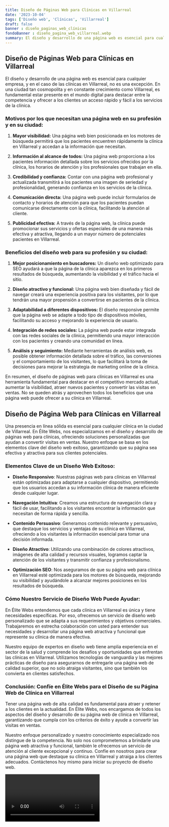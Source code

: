 ```yaml
---
title: Diseño de Páginas Web para Clínicas en Villarreal
date: '2023-10-04'
tags: ['Diseño web', 'Clínicas', 'Villarreal']
draft: false
banner : diseño_paginas_web_clínicas
fondoBanner : diseño_pagina_web_villarreal.webp
summary: El diseño y desarrollo de una página web es esencial para cualquier empresa, y en el caso de las clínicas en Villarreal, no es una excepción. En una ciudad tan cosmopolita y en constante crecimiento como Villarreal, es fundamental estar presente en el mundo digital para destacar entre la competencia y ofrecer a los clientes un acceso rápido y fácil a los servicios de la clínica.
---
```


## Diseño de Páginas Web para Clínicas en Villarreal

El diseño y desarrollo de una página web es esencial para cualquier empresa, y en el caso de las clínicas en Villarreal, no es una excepción. En una ciudad tan cosmopolita y en constante crecimiento como Villarreal, es fundamental estar presente en el mundo digital para destacar entre la competencia y ofrecer a los clientes un acceso rápido y fácil a los servicios de la clínica.

### Motivos por los que necesitan una página web en su profesión y en su ciudad:

1. **Mayor visibilidad:** Una página web bien posicionada en los motores de búsqueda permitirá que los pacientes encuentren rápidamente la clínica en Villarreal y accedan a la información que necesitan.

2. **Información al alcance de todos:** Una página web proporciona a los pacientes información detallada sobre los servicios ofrecidos por la clínica, los horarios de atención y los profesionales que trabajan en ella.

3. **Credibilidad y confianza:** Contar con una página web profesional y actualizada transmitirá a los pacientes una imagen de seriedad y profesionalidad, generando confianza en los servicios de la clínica.

4. **Comunicación directa:** Una página web puede incluir formularios de contacto y horarios de atención para que los pacientes puedan comunicarse directamente con la clínica, facilitando la atención al cliente.

5. **Publicidad efectiva:** A través de la página web, la clínica puede promocionar sus servicios y ofertas especiales de una manera más efectiva y atractiva, llegando a un mayor número de potenciales pacientes en Villarreal.

### Beneficios del diseño web para su profesión y su ciudad:

1. **Mejor posicionamiento en buscadores:** Un diseño web optimizado para SEO ayudará a que la página de la clínica aparezca en los primeros resultados de búsqueda, aumentando la visibilidad y el tráfico hacia el sitio.

2. **Diseño atractivo y funcional:** Una página web bien diseñada y fácil de navegar creará una experiencia positiva para los visitantes, por lo que tendrán una mayor propensión a convertirse en pacientes de la clínica.

3. **Adaptabilidad a diferentes dispositivos:** El diseño responsive permite que la página web se adapte a todo tipo de dispositivos móviles, facilitando su acceso y mejorando la experiencia de usuario.

4. **Integración de redes sociales:** La página web puede estar integrada con las redes sociales de la clínica, permitiendo una mayor interacción con los pacientes y creando una comunidad en línea.

5. **Análisis y seguimiento:** Mediante herramientas de análisis web, es posible obtener información detallada sobre el tráfico, las conversiones y el comportamiento de los visitantes, lo que facilitará la toma de decisiones para mejorar la estrategia de marketing online de la clínica.

En resumen, el diseño de páginas web para clínicas en Villarreal es una herramienta fundamental para destacar en el competitivo mercado actual, aumentar la visibilidad, atraer nuevos pacientes y convertir las visitas en ventas. No se queden atrás y aprovechen todos los beneficios que una página web puede ofrecer a su clínica en Villarreal.

<GifSeo />

<Cta />

## Diseño de Página Web para Clínicas en Villarreal

Una presencia en línea sólida es esencial para cualquier clínica en la ciudad de Villarreal. En Élite Webs, nos especializamos en el diseño y desarrollo de páginas web para clínicas, ofreciendo soluciones personalizadas que ayudan a convertir visitas en ventas. Nuestro enfoque se basa en los elementos clave del diseño web exitoso, garantizando que su página sea efectiva y atractiva para sus clientes potenciales.

### Elementos Clave de un Diseño Web Exitoso:

- **Diseño Responsivo**: Nuestras páginas web para clínicas en Villarreal están optimizadas para adaptarse a cualquier dispositivo, permitiendo que los usuarios accedan a su información clínica de manera eficiente desde cualquier lugar.

- **Navegación Intuitiva**: Creamos una estructura de navegación clara y fácil de usar, facilitando a los visitantes encontrar la información que necesitan de forma rápida y sencilla.

- **Contenido Persuasivo**: Generamos contenido relevante y persuasivo, que destaque los servicios y ventajas de su clínica en Villarreal, ofreciendo a los visitantes la información esencial para tomar una decisión informada.

- **Diseño Atractivo**: Utilizando una combinación de colores atractivos, imágenes de alta calidad y recursos visuales, logramos captar la atención de los visitantes y transmitir confianza y profesionalismo.

- **Optimización SEO**: Nos aseguramos de que su página web para clínica en Villarreal esté optimizada para los motores de búsqueda, mejorando su visibilidad y ayudándole a alcanzar mejores posiciones en los resultados de búsqueda.

### Cómo Nuestro Servicio de Diseño Web Puede Ayudar:

En Élite Webs entendemos que cada clínica en Villarreal es única y tiene necesidades específicas. Por eso, ofrecemos un servicio de diseño web personalizado que se adapta a sus requerimientos y objetivos comerciales. Trabajaremos en estrecha colaboración con usted para entender sus necesidades y desarrollar una página web atractiva y funcional que represente su clínica de manera efectiva.

Nuestro equipo de expertos en diseño web tiene amplia experiencia en el sector de la salud y comprende los desafíos y oportunidades que enfrentan las clínicas en Villarreal. Utilizamos tecnologías de vanguardia y las mejores prácticas de diseño para asegurarnos de entregarle una página web de calidad superior, que no solo atraiga visitantes, sino que también los convierta en clientes satisfechos.

### Conclusión: Confíe en Élite Webs para el Diseño de su Página Web de Clínica en Villarreal

Tener una página web de alta calidad es fundamental para atraer y retener a los clientes en la actualidad. En Élite Webs, nos encargamos de todos los aspectos del diseño y desarrollo de su página web de clínica en Villarreal, garantizando que cumpla con los criterios de éxito y ayude a convertir las visitas en ventas.

Nuestro enfoque personalizado y nuestro conocimiento especializado nos distingue de la competencia. No solo nos comprometemos a brindarle una página web atractiva y funcional, también le ofrecemos un servicio de atención al cliente excepcional y continuo. Confíe en nosotros para crear una página web que destaque su clínica en Villarreal y atraiga a los clientes adecuados. Contáctenos hoy mismo para iniciar su proyecto de diseño web.

<Video />

<CtaBot job='Clínicas' city='Villarreal'/>

<Gmaps query='Villarreal+españa+maps' />